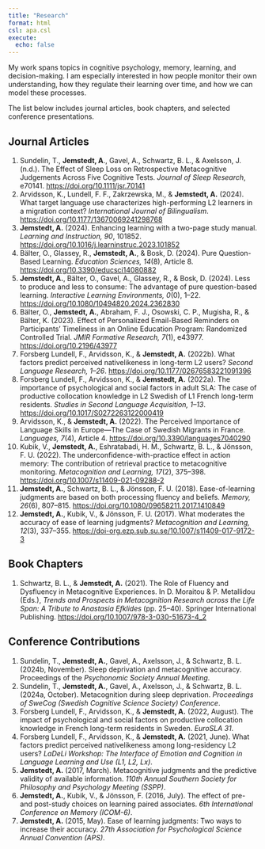 ```yaml
---
title: "Research"
format: html
csl: apa.csl
execute:
  echo: false
---
```


My work spans topics in cognitive psychology, memory, learning, and decision-making. I am especially interested in how people monitor their own understanding, how they regulate their learning over time, and how we can model these processes.

The list below includes journal articles, book chapters, and selected conference presentations.

## Journal Articles

1.  Sundelin, T., **Jemstedt, A**., Gavel, A., Schwartz, B. L., & Axelsson, J. (n.d.). The Effect of Sleep Loss on Retrospective Metacognitive Judgements Across Five Cognitive Tests. *Journal of Sleep Research*, e70141. <https://doi.org/10.1111/jsr.70141>
2.  Arvidsson, K., Lundell, F. F., Zakrzewska, M., & **Jemstedt, A.** (2024). What target language use characterizes high-performing L2 learners in a migration context? *International Journal of Bilingualism*. <https://doi.org/10.1177/13670069241298768>
3.  **Jemstedt, A.** (2024). Enhancing learning with a two-page study manual. *Learning and Instruction, 90*, 101852. <https://doi.org/10.1016/j.learninstruc.2023.101852>
4.  Bälter, O., Glassey, R., **Jemstedt, A.**, & Bosk, D. (2024). Pure Question-Based Learning. *Education Sciences, 14*(8), Article 8. <https://doi.org/10.3390/educsci14080882>
5.  **Jemstedt, A.**, Bälter, O., Gavel, A., Glassey, R., & Bosk, D. (2024). Less to produce and less to consume: The advantage of pure question-based learning. *Interactive Learning Environments, 0*(0), 1–22. <https://doi.org/10.1080/10494820.2024.2362830>
6.  Bälter, O., **Jemstedt, A.**, Abraham, F. J., Osowski, C. P., Mugisha, R., & Bälter, K. (2023). Effect of Personalized Email-Based Reminders on Participants’ Timeliness in an Online Education Program: Randomized Controlled Trial. *JMIR Formative Research, 7*(1), e43977. <https://doi.org/10.2196/43977>
7.  Forsberg Lundell, F., Arvidsson, K., & **Jemstedt, A.** (2022b). What factors predict perceived nativelikeness in long-term L2 users? *Second Language Research, 1–26*. <https://doi.org/10.1177/02676583221091396>
8.  Forsberg Lundell, F., Arvidsson, K., & **Jemstedt, A.** (2022a). The importance of psychological and social factors in adult SLA: The case of productive collocation knowledge in L2 Swedish of L1 French long-term residents. *Studies in Second Language Acquisition, 1–13*. <https://doi.org/10.1017/S0272263122000419>
9.  Arvidsson, K., & **Jemstedt, A.** (2022). The Perceived Importance of Language Skills in Europe—The Case of Swedish Migrants in France. *Languages, 7*(4), Article 4. <https://doi.org/10.3390/languages7040290>
10. Kubik, V., **Jemstedt, A.**, Eshratabadi, H. M., Schwartz, B. L., & Jönsson, F. U. (2022). The underconfidence-with-practice effect in action memory: The contribution of retrieval practice to metacognitive monitoring. *Metacognition and Learning, 17*(2), 375–398. <https://doi.org/10.1007/s11409-021-09288-2>
11. **Jemstedt, A.**, Schwartz, B. L., & Jönsson, F. U. (2018). Ease-of-learning judgments are based on both processing fluency and beliefs. *Memory, 26*(6), 807–815. <https://doi.org/10.1080/09658211.2017.1410849>
12. **Jemstedt, A.**, Kubik, V., & Jönsson, F. U. (2017). What moderates the accuracy of ease of learning judgments? *Metacognition and Learning, 12*(3), 337–355. <https://doi-org.ezp.sub.su.se/10.1007/s11409-017-9172-3>

## Book Chapters

1.  Schwartz, B. L., & **Jemstedt, A.** (2021). The Role of Fluency and Dysfluency in Metacognitive Experiences. In D. Moraitou & P. Metallidou (Eds.), *Trends and Prospects in Metacognition Research across the Life Span: A Tribute to Anastasia Efklides* (pp. 25–40). Springer International Publishing. <https://doi.org/10.1007/978-3-030-51673-4_2>

## Conference Contributions

1.  Sundelin, T., **Jemstedt, A.**, Gavel, A., Axelsson, J., & Schwartz, B. L. (2024b, November). Sleep deprivation and metacognitive accuracy. Proceedings of the *Psychonomic Society Annual Meeting*.
2.  Sundelin, T., **Jemstedt, A.**, Gavel, A., Axelsson, J., & Schwartz, B. L. (2024a, October). Metacognition during sleep deprivation. *Proceedings of SweCog (Swedish Cognitive Science Society) Conference*.
3.  Forsberg Lundell, F., Arvidsson, K., & **Jemstedt, A.** (2022, August). The impact of psychological and social factors on productive collocation knowledge in French long-term residents in Sweden. *EuroSLA 31*.
4.  Forsberg Lundell, F., Arvidsson, K., & **Jemstedt, A.** (2021, June). What factors predict perceived nativelikeness among long-residency L2 users? *LaDeLi Workshop: The Interface of Emotion and Cognition in Language Learning and Use (L1, L2, Lx)*.
5.  **Jemstedt, A.** (2017, March). Metacognitive judgments and the predictive validity of available information. *110th Annual Southern Society for Philosophy and Psychology Meeting (SSPP)*.
6.  **Jemstedt, A.**, Kubik, V., & Jönsson, F. (2016, July). The effect of pre- and post-study choices on learning paired associates. *6th International Conference on Memory (ICOM-6)*.
7.  **Jemstedt, A.** (2015, May). Ease of learning judgments: Two ways to increase their accuracy. *27th Association for Psychological Science Annual Convention (APS)*.
